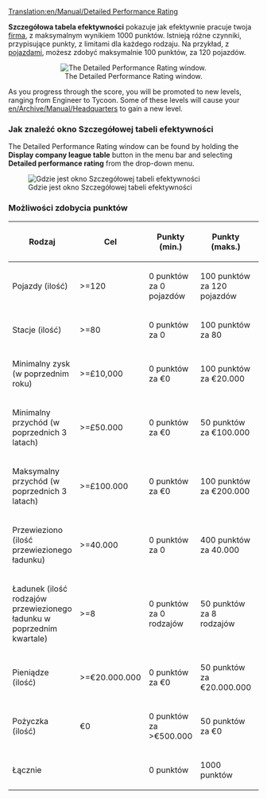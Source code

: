 [[Translation:en/Manual/Detailed Performance Rating]]
{{pl/Tłumaczenie|oryg. = en/Manual/Detailed Performance Rating
|z     = en
|na    = pl
|Postępy = 85
}}

'''Szczegółowa tabela efektywności''' pokazuje jak efektywnie pracuje twoja [[pl/Manual/Firma transportowa|firma]], z maksymalnym wynikiem 1000 punktów. Istnieją różne czynniki, przypisujące punkty, z limitami dla każdego rodzaju. Na przykład, z [[pl/Manual/Pojazdy|pojazdami]], możesz zdobyć maksymalnie 100 punktów, za 120 pojazdów.

<center>[[File:pl/Manual/SzczegółowaTabelaEfetywnosciPL.png|center|frame|The Detailed Performance Rating window.]]</center>

As you progress through the score, you will be promoted to new levels, ranging from Engineer to Tycoon. Some of these levels will cause your [[en/Archive/Manual/Headquarters]] to gain a new level.

===Jak znaleźć okno Szczegółowej tabeli efektywności===
The Detailed Performance Rating window can be found by holding the '''Display company league table''' button in the menu bar and selecting '''Detailed performance rating''' from the drop-down menu.

[[File:pl/Manual/SzczegółowaTabelaEfetywnosciGdziePL.png|center|frame|Gdzie jest okno Szczegółowej tabeli efektywności]]

===Możliwości zdobycia punktów===

{| {{en/Wikitable}}
|- style="background:#efefef"
! Rodzaj !! Cel !! Punkty (min.) !! Punkty (maks.) !! Procenty
|-
|Pojazdy (ilość)||>=120||0 punktów za 0 pojazdów||100 punktów za 120 pojazdów||od 0% do 10%
|-
|Stacje (ilość)||>=80||0 punktów za 0||100 punktów za 80||od 0% do 10%
|-
|Minimalny zysk (w poprzednim roku)||>=£10,000||0 punktów za €0||100 punktów za €20.000||od 0% do 10%
|-
|Minimalny przychód (w poprzednich 3 latach)||>=£50.000||0 punktów za €0||50 punktów za €100.000||od 0% do 5%
|-
|Maksymalny przychód (w poprzednich 3 latach)||>=£100.000||0 punktów za €0||100 punktów za €200.000||od 0% do 10%
|-
|Przewieziono (ilość przewiezionego ładunku)||>=40.000||0 punktów za 0||400 punktów za 40.000||od 0% do 40%
|-
|Ładunek (ilość rodzajów przewiezionego ładunku w poprzednim kwartale)||>=8||0 punktów za 0 rodzajów||50 punktów za 8 rodzajów ||od 0% do 5% 
|-
|Pieniądze (ilość)||>=€20.000.000||0 punktów za €0||50 punktów za €20.000.000||od 0% do 5%
|-
|Pożyczka (ilość)||€0||0 punktów za >€500.000||50 punktów za €0||od 0% do 5%
|- style="background:#efefef"
! Łącznie !!!! 0 punktów !! 1000 punktów !! od 0% do 100%
|}